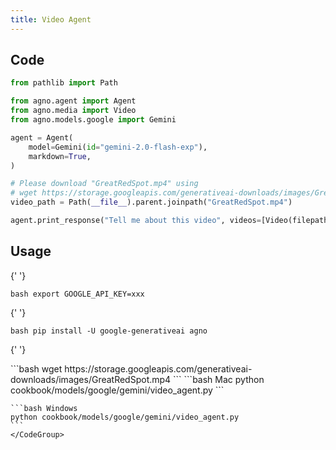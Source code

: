 ```yaml
---
title: Video Agent
---
```


## Code

```python cookbook/models/google/gemini/video_agent.py
from pathlib import Path

from agno.agent import Agent
from agno.media import Video
from agno.models.google import Gemini

agent = Agent(
    model=Gemini(id="gemini-2.0-flash-exp"),
    markdown=True,
)

# Please download "GreatRedSpot.mp4" using
# wget https://storage.googleapis.com/generativeai-downloads/images/GreatRedSpot.mp4
video_path = Path(__file__).parent.joinpath("GreatRedSpot.mp4")

agent.print_response("Tell me about this video", videos=[Video(filepath=video_path)])
```

## Usage

<Steps>
  <Snippet file="create-venv-step.mdx" />

{' '}

<Step title="Set your API key">```bash export GOOGLE_API_KEY=xxx ```</Step>

{' '}

<Step title="Install libraries">```bash pip install -U google-generativeai agno ```</Step>

{' '}

<Step title="Download sample video">
  ```bash wget https://storage.googleapis.com/generativeai-downloads/images/GreatRedSpot.mp4 ```
</Step>

  <Step title="Run Agent">
    <CodeGroup>
    ```bash Mac
    python cookbook/models/google/gemini/video_agent.py
    ```

    ```bash Windows
    python cookbook/models/google/gemini/video_agent.py
    ```
    </CodeGroup>

  </Step>
</Steps>
